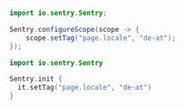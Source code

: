 ```java {tabTitle: Java}
import io.sentry.Sentry;

Sentry.configureScope(scope -> {
    scope.setTag("page.locale", "de-at");
});
```

```kotlin {tabTitle: Kotlin}
import io.sentry.Sentry

Sentry.init {
  it.setTag("page.locale", "de-at")
}
```
